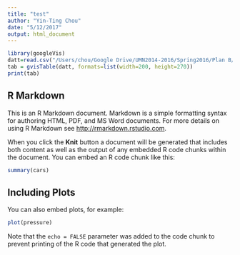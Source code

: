 ```yaml
---
title: "test"
author: "Yin-Ting Chou"
date: "5/12/2017"
output: html_document
---
```


```r
library(googleVis)
datt=read.csv("/Users/chou/Google Drive/UMN2014-2016/Spring2016/Plan B/final/clean_dat.csv",header=TRUE)
tab = gvisTable(datt, formats=list(width=200, height=270))
print(tab)
```

## R Markdown

This is an R Markdown document. Markdown is a simple formatting syntax for authoring HTML, PDF, and MS Word documents. For more details on using R Markdown see <http://rmarkdown.rstudio.com>.

When you click the **Knit** button a document will be generated that includes both content as well as the output of any embedded R code chunks within the document. You can embed an R code chunk like this:

```r
summary(cars)
```

## Including Plots

You can also embed plots, for example:

```r
plot(pressure)
```

Note that the `echo = FALSE` parameter was added to the code chunk to prevent printing of the R code that generated the plot.
